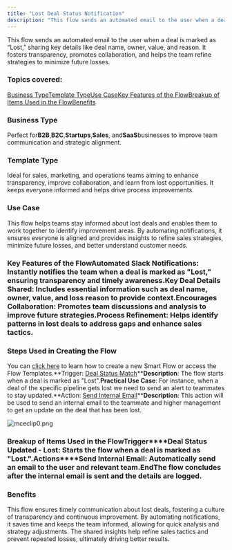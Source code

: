 ```yaml
---
title: "Lost Deal Status Notification"
description: "This flow sends an automated email to the user when a deal is marked as “Lost,” sharing key details like deal name, owner, value, and reason. It foste..."
---
```


This flow sends an automated email to the user when a deal is marked as “Lost,” sharing key details like deal name, owner, value, and reason. It fosters transparency, promotes collaboration, and helps the team refine strategies to minimize future losses.

### Topics covered:

[Business Type](https://support.salesmate.io/hc/en-us/articles/42348066006681-Lost-Deal-Status-Notification#h_01JHQGFS2TAV46G8VT0YYEA9H0)[Template Type](https://support.salesmate.io/hc/en-us/articles/42348066006681-Lost-Deal-Status-Notification#h_01JHQGHFQXYFP2MZR9C1SGHA8M)[Use Case](https://support.salesmate.io/hc/en-us/articles/42348066006681-Lost-Deal-Status-Notification#h_01JHQGJ5MV7RRC2BSJWC7PZ4DD)[Key Features of the Flow](https://support.salesmate.io/hc/en-us/articles/42348066006681-Lost-Deal-Status-Notification#h_01JHQGKKEWF6QXM00G5HANBE2Y)[Breakup of Items Used in the Flow](https://support.salesmate.io/hc/en-us/articles/42348066006681-Lost-Deal-Status-Notification#h_01JHQGRMXM4M2J3A3HE7X654BP)[Benefits](https://support.salesmate.io/hc/en-us/articles/42348066006681-Lost-Deal-Status-Notification#h_01JHSHDM03QCEY0S0H1Y1NQR1X)

### Business Type

Perfect for**B2B**,**B2C**,**Startups**,**Sales**, and**SaaS**businesses to improve team communication and strategic alignment.

### Template Type

Ideal for sales, marketing, and operations teams aiming to enhance transparency, improve collaboration, and learn from lost opportunities. It keeps everyone informed and helps drive process improvements.

### Use Case

This flow helps teams stay informed about lost deals and enables them to work together to identify improvement areas. By automating notifications, it ensures everyone is aligned and provides insights to refine sales strategies, minimize future losses, and better understand customer needs.

### Key Features of the Flow**Automated Slack Notifications**: Instantly notifies the team when a deal is marked as "Lost," ensuring transparency and timely awareness.**Key Deal Details Shared**: Includes essential information such as deal name, owner, value, and loss reason to provide context.**Encourages Collaboration**: Promotes team discussions and analysis to improve future strategies.**Process Refinement**: Helps identify patterns in lost deals to address gaps and enhance sales tactics.

### Steps Used in Creating the Flow

You can [click here](https://support.salesmate.io/hc/en-us/articles/36752706603929-How-to-Create-New-Smart-Flow) to learn how to create a new Smart Flow or access the Flow Templates.**Trigger: [Deal Status Match](https://support.salesmate.io/hc/en-us/articles/36768404490393-Deal-Status-Match)****Description**: The flow starts when a deal is marked as "Lost".**Practical Use Case**: For instance, when a deal of the specific pipeline gets lost we need to send an alert to teammates to stay updated.**Action: [Send Internal Email](https://support.salesmate.io/hc/en-us/articles/38138259670809-Send-Internal-Email)****Description**: This action will be used to send an internal email to the teammate and higher management to get an update on the deal that has been lost.

![mceclip0.png](./images/mceclip0-7.png)

### Breakup of Items Used in the Flow**Trigger****Deal Status Updated - Lost**: Starts the flow when a deal is marked as "Lost.".**Actions****Send Internal Email**: Automatically send an email to the user and relevant team.**End**The flow concludes after the internal email is sent and the details are logged.

### Benefits

This flow ensures timely communication about lost deals, fostering a culture of transparency and continuous improvement. By automating notifications, it saves time and keeps the team informed, allowing for quick analysis and strategy adjustments. The shared insights help refine sales tactics and prevent repeated losses, ultimately driving better results.
